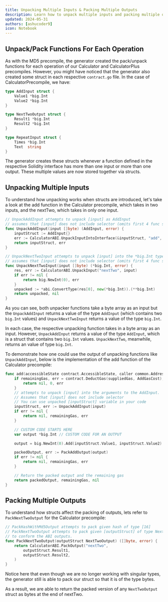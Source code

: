 ```yaml
---
title: Unpacking Multiple Inputs & Packing Multiple Outputs
description: Learn how to unpack multiple inputs and packing multiple outputs.
updated: 2024-05-31
authors: [ashucoder9]
icon: Notebook
---
```


## Unpack/Pack Functions For Each Operation

As with the MD5 precompile, the generator created the pack/unpack functions for each operation of our Calculator and CalculatorPlus precompiles. However, you might have noticed that the generator also created some struct in each respective `contract.go` file. In the case of CalculatorPrecompile, we have:

```go title="contract.go"
type AddInput struct {
    Value1 *big.Int
    Value2 *big.Int
}

type NextTwoOutput struct {
    Result1 *big.Int
    Result2 *big.Int
}

type RepeatInput struct {
    Times *big.Int
    Text  string
}
```

The generator creates these structs whenever a function defined in the respective Solidity interface has more than one input or more than one output. These multiple values are now stored together via structs.

## Unpacking Multiple Inputs

To understand how unpacking works when structs are introduced, let's take a look at the add function in the Calculator precompile, which takes in two inputs, and the nextTwo, which takes in only one input.

```go
// UnpackAddInput attempts to unpack [input] as AddInput
// assumes that [input] does not include selector (omits first 4 func signature bytes)
func UnpackAddInput(input []byte) (AddInput, error) {
    inputStruct := AddInput{}
    err := CalculatorABI.UnpackInputIntoInterface(&inputStruct, "add", input)
    return inputStruct, err
}

// UnpackNextTwoInput attempts to unpack [input] into the *big.Int type argument
// assumes that [input] does not include selector (omits first 4 func signature bytes)
func UnpackNextTwoInput(input []byte) (*big.Int, error) {
    res, err := CalculatorABI.UnpackInput("nextTwo", input)
    if err != nil {
        return big.NewInt(0), err
    }
    unpacked := *abi.ConvertType(res[0], new(*big.Int)).(**big.Int)
    return unpacked, nil
}
```

As you can see, both unpacker functions take a byte array as an input but the `UnpackAddInput` returns a value of the type `AddInput` (which contains two `big.Int` values) and `UnpackNextTwoInput` returns a value of the type `big.Int`.

In each case, the respective unpacking function takes in a byte array as an input. However, `UnpackAddInput` returns a value of the type `AddInput`, which is a struct that contains two `big.Int` values. `UnpackNextTwo`, meanwhile, returns an value of type `big.Int`. 

To demonstrate how one could use the output of unpacking functions like `UnpackAddInput`, below is the implementation of the add function of the Calculator precompile:

```go
func add(accessibleState contract.AccessibleState, caller common.Address, addr common.Address, input []byte, suppliedGas uint64, readOnly bool) (ret []byte, remainingGas uint64, err error) {
    if remainingGas, err = contract.DeductGas(suppliedGas, AddGasCost); err != nil {
        return nil, 0, err
    }
    // attempts to unpack [input] into the arguments to the AddInput.
    // Assumes that [input] does not include selector
    // You can use unpacked [inputStruct] variable in your code
    inputStruct, err := UnpackAddInput(input)
    if err != nil {
        return nil, remainingGas, err
    }

    // CUSTOM CODE STARTS HERE
    var output *big.Int // CUSTOM CODE FOR AN OUTPUT

    output = big.NewInt(0).Add(inputStruct.Value1, inputStruct.Value2)

    packedOutput, err := PackAddOutput(output)
    if err != nil {
        return nil, remainingGas, err
    }

    // Return the packed output and the remaining gas
    return packedOutput, remainingGas, nil
}
```

## Packing Multiple Outputs

To understand how structs affect the packing of outputs, lets refer to `PackNextTwoOutput` for the Calculator precompile:

```go
// PackHashWithMd5Output attempts to pack given hash of type [16]
// PackNextTwoOutput attempts to pack given [outputStruct] of type NextTwoOutput
// to conform the ABI outputs.
func PackNextTwoOutput(outputStruct NextTwoOutput) ([]byte, error) {
    return CalculatorABI.PackOutput("nextTwo",
        outputStruct.Result1,
        outputStruct.Result2,
    )
}
```           
        
Notice here that even though we are no longer working with singular types, the generator still is able to pack our struct so that it is of the type bytes.

As a result, we are able to return the packed version of any `NextTwoOutput` struct as bytes at the end of nextTwo.
